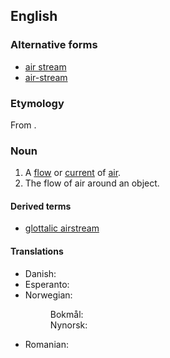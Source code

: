 ==English==

===Alternative forms===
* [[air stream]]
* [[air-stream]]

===Etymology===
From {{compound|en|air|stream}}.

===Noun===
{{en-noun}}

# A [[flow]] or [[current]] of [[air]].
# The flow of air around an object.
#: {{ux|en|Maintaining a clean '''airstream''' around the car is important for good fuel economy.}}

====Derived terms====
* [[glottalic airstream]]

====Translations====
{{trans-top|flow or current of air}}
* Danish: {{t|da|luftstrøm|c}}
* Esperanto: {{t|eo|aerfluo}}
* Norwegian:
*: Bokmål: {{t|nb|luftstrøm|m}}
*: Nynorsk: {{t|nn|luftstraum|m}}
{{trans-mid}}
* Romanian: {{t+|ro|curent de aer|n}}
{{trans-bottom}}